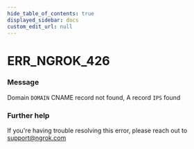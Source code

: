 ```yaml
---
hide_table_of_contents: true
displayed_sidebar: docs
custom_edit_url: null
---
```



# ERR_NGROK_426

### Message
Domain `DOMAIN` CNAME record not found, A record `IPS` found

### Further help
If you're having trouble resolving this error, please reach out to [support@ngrok.com](mailto:support@ngrok.com?subject=Help%20with%20ERR_NGROK_426)


<ErrorDetails error='err_ngrok_426' />

